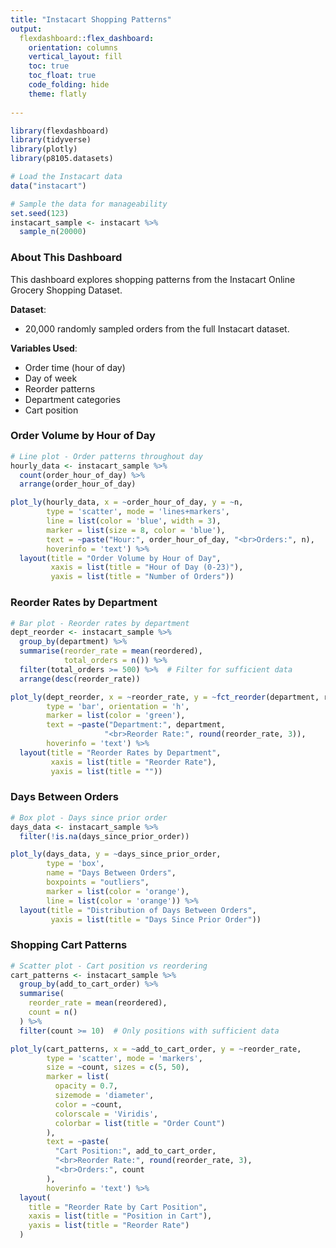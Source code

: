 ```yaml
---
title: "Instacart Shopping Patterns"
output: 
  flexdashboard::flex_dashboard:
    orientation: columns
    vertical_layout: fill
    toc: true
    toc_float: true
    code_folding: hide  
    theme: flatly
    
---
```


```r
library(flexdashboard)
library(tidyverse)
library(plotly)
library(p8105.datasets)

# Load the Instacart data
data("instacart")

# Sample the data for manageability
set.seed(123)
instacart_sample <- instacart %>% 
  sample_n(20000)

```


### About This Dashboard
This dashboard explores shopping patterns from the Instacart Online Grocery Shopping Dataset.

**Dataset**: 

* 20,000 randomly sampled orders from the full Instacart dataset.

**Variables Used**:

* Order time (hour of day)
* Day of week
* Reorder patterns
* Department categories
* Cart position


### Order Volume by Hour of Day

```r
# Line plot - Order patterns throughout day
hourly_data <- instacart_sample %>%
  count(order_hour_of_day) %>%
  arrange(order_hour_of_day)

plot_ly(hourly_data, x = ~order_hour_of_day, y = ~n, 
        type = 'scatter', mode = 'lines+markers',
        line = list(color = 'blue', width = 3),
        marker = list(size = 8, color = 'blue'),
        text = ~paste("Hour:", order_hour_of_day, "<br>Orders:", n),
        hoverinfo = 'text') %>%
  layout(title = "Order Volume by Hour of Day",
         xaxis = list(title = "Hour of Day (0-23)"),
         yaxis = list(title = "Number of Orders"))
```


### Reorder Rates by Department

```r
# Bar plot - Reorder rates by department
dept_reorder <- instacart_sample %>%
  group_by(department) %>%
  summarise(reorder_rate = mean(reordered),
            total_orders = n()) %>%
  filter(total_orders >= 500) %>%  # Filter for sufficient data
  arrange(desc(reorder_rate))

plot_ly(dept_reorder, x = ~reorder_rate, y = ~fct_reorder(department, reorder_rate),
        type = 'bar', orientation = 'h',
        marker = list(color = 'green'),
        text = ~paste("Department:", department, 
                     "<br>Reorder Rate:", round(reorder_rate, 3)),
        hoverinfo = 'text') %>%
  layout(title = "Reorder Rates by Department",
         xaxis = list(title = "Reorder Rate"),
         yaxis = list(title = ""))
```


### Days Between Orders

```r
# Box plot - Days since prior order
days_data <- instacart_sample %>%
  filter(!is.na(days_since_prior_order))

plot_ly(days_data, y = ~days_since_prior_order, 
        type = 'box',
        name = "Days Between Orders",
        boxpoints = "outliers",
        marker = list(color = 'orange'),
        line = list(color = 'orange')) %>%
  layout(title = "Distribution of Days Between Orders",
         yaxis = list(title = "Days Since Prior Order"))
```



### Shopping Cart Patterns

```r
# Scatter plot - Cart position vs reordering
cart_patterns <- instacart_sample %>%
  group_by(add_to_cart_order) %>%
  summarise(
    reorder_rate = mean(reordered),
    count = n()
  ) %>%
  filter(count >= 10)  # Only positions with sufficient data

plot_ly(cart_patterns, x = ~add_to_cart_order, y = ~reorder_rate,
        type = 'scatter', mode = 'markers',
        size = ~count, sizes = c(5, 50),
        marker = list(
          opacity = 0.7, 
          sizemode = 'diameter',
          color = ~count, 
          colorscale = 'Viridis',
          colorbar = list(title = "Order Count")
        ),
        text = ~paste(
          "Cart Position:", add_to_cart_order,
          "<br>Reorder Rate:", round(reorder_rate, 3),
          "<br>Orders:", count
        ),
        hoverinfo = 'text') %>%
  layout(
    title = "Reorder Rate by Cart Position",
    xaxis = list(title = "Position in Cart"),
    yaxis = list(title = "Reorder Rate")
  )
```



